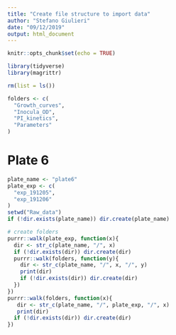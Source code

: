 ```yaml
---
title: "Create file structure to import data"
author: "Stefano Giulieri"
date: "09/12/2019"
output: html_document
---
```


```r
knitr::opts_chunk$set(echo = TRUE)
```

```r
library(tidyverse)
library(magrittr)

rm(list = ls())
```

```r
folders <- c(
  "Growth_curves",
  "Inocula_OD",
  "PI_kinetics",
  "Parameters"
)

```

# Plate 6

```r
plate_name <- "plate6"
plate_exp <- c(
  "exp_191205",
  "exp_191206"
)
setwd("Raw_data")
if (!dir.exists(plate_name)) dir.create(plate_name)

# create folders
purrr::walk(plate_exp, function(x){
  dir <- str_c(plate_name, "/", x)
  if (!dir.exists(dir)) dir.create(dir)
  purrr::walk(folders, function(y){
    dir <- str_c(plate_name, "/", x, "/", y)
    print(dir)
    if (!dir.exists(dir)) dir.create(dir)
  })
})
purrr::walk(folders, function(x){
   dir <- str_c(plate_name, "/", plate_exp, "/", x)
   print(dir)
  if (!dir.exists(dir)) dir.create(dir)
})
```


